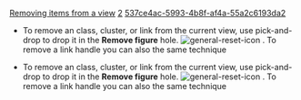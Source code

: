 [[Property:title|Removing items from a view]]
[[Property:weight|2]]
[[Property:uuid|537ce4ac-5993-4b8f-af4a-55a2c6193da2]]
* To remove an class, cluster, or link from the current view, use pick-and-drop to drop it in the '''Remove figure''' hole.  [[Image:general-reset-icon]] . To remove a link handle you can also the same technique 

{{note|If you want to remove the item from the system, use the [[Deleting items|Delete]]  hole. }}


* To remove an class, cluster, or link from the current view, use pick-and-drop to drop it in the '''Remove figure''' hole.  [[Image:general-reset-icon]] . To remove a link handle you can also the same technique 

{{note|If you want to remove the item from the system, use the [[Deleting items|Delete]]  hole. }}



